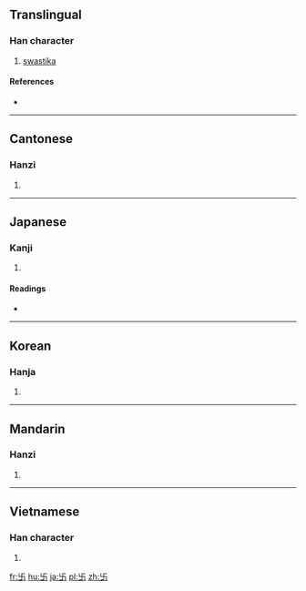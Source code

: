 {{also|卍}}
==Translingual==

===Han character===
{{Han char|rn=24|rad=十|as=04|sn=6|four=|canj=女X (VX)}}

# [[swastika]]

====References====
* {{Han ref|kx=0156.221|hdz=10051.090|uh=5350|ud=21328}}

----

==Cantonese==

===Hanzi===
{{yue-hanzi|jyut=[[maan6]]|y=maan6}}

# {{defn|lang=yue|sort=十04}}

----

==Japanese==

===Kanji===
{{ja-kanji|grade=|rs=十04}}

# {{defn|lang=ja|sort=十04}}

====Readings====
* {{ja-readings|on=[[ばん]] (ban), [[まん]] (man)([[万]])|kun=[[まんじ]] (manji)}}

----

==Korean==

===Hanja===
{{ko-hanja|hangeul=만|rv=man|mr=man}}

# {{defn|lang=ko|sort=十04}}

----

==Mandarin==

===Hanzi===
{{cmn-hanzi|pin=[[wàn]] ([[wan4]])|wg=wan<sup>4</sup>}}

# {{defn|lang=cmn|sort=十04}}

----

==Vietnamese==

===Han character===
{{vi-hantu|vạn|rs=十04}}

# {{defn|lang=vi|sort=十04}}

[[fr:卐]]
[[hu:卐]]
[[ja:卐]]
[[pl:卐]]
[[zh:卐]]